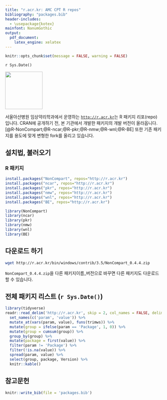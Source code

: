 ```yaml
---
title: "r.acr.kr: AMC CPT R repos"
bibliography: "packages.bib"
header-includes:
  - \usepackage{kotex}
mainfont: NanumGothic
output:
  pdf_document:
    latex_engine: xelatex
---
```


```r
knitr::opts_chunk$set(message = FALSE, warning = FALSE)
```

`r Sys.Date()`

[<img src="https://shanmdphd.github.io/hex/NonCompart.png" height="120"/>](https://github.com/asancpt/NonCompart)

서울아산병원 임상약리학과에서 운영하는 [`http://r.acr.kr`](http://r.acr.kr)는 R 패키지 리포(repo) 입니다.
CRAN에 공개하기 전, 본 기관에서 개발한 패키지의 개발 버전이 올라옵니다. 
[@R-NonCompart;@R-ncar;@R-pkr;@R-nmw;@R-wnl;@R-BE]
또한 기존 패키지를 용도에 맞게 변형한 fork를 올리고 있습니다.

## 설치법, 불러오기

### R 패키지

```r
install.packages("NonCompart", repos="http://r.acr.kr")
install.packages("ncar", repos="http://r.acr.kr")
install.packages("pkr", repos="http://r.acr.kr")
install.packages("nmw", repos="http://r.acr.kr")
install.packages("wnl", repos="http://r.acr.kr")
install.packages("BE", repos="http://r.acr.kr")
```

```r
library(NonCompart)
library(ncar)
library(pkr)
library(nmw)
library(wnl)
library(BE)
```

## 다운로드 하기

```bash
wget http://r.acr.kr/bin/windows/contrib/3.5/NonCompart_0.4.4.zip
```

`NonCompart_0.4.4.zip`을 다른 패키지이름\_버전으로 바꾸면 다른 패키지도 다운로드 할 수 있습니다.

## 전체 패키지 리스트 (`r Sys.Date()`)

```r
library(tidyverse)
readr::read_delim('http://r.acr.kr', skip = 2, col_names = FALSE, delim = ':  ') %>% 
  set_names(c('param', 'value')) %>% 
  mutate_at(vars(param, value), funs(trimws)) %>% 
  mutate(group = ifelse(param == 'Package', 1, 0)) %>% 
  mutate(group = cumsum(group)) %>% 
  group_by(group) %>% 
  mutate(package = first(value)) %>% 
  filter(param != 'Package') %>% 
  filter(!is.na(value)) %>% 
  spread(param, value) %>% 
  select(group, package, Version) %>%
  knitr::kable()
```

## 참고문헌

```r
knitr::write_bib(file = 'packages.bib')
```

